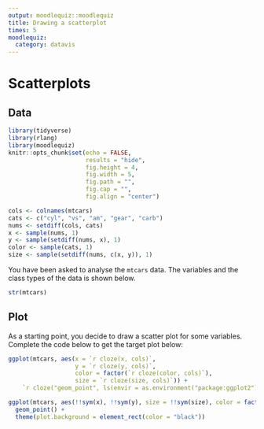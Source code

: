 ```yaml
---
output: moodlequiz::moodlequiz
title: Drawing a scatterplot
times: 5
moodlequiz:
  category: datavis
---
```


# Scatterplots

## Data

```r
library(tidyverse)
library(rlang)
library(moodlequiz)
knitr::opts_chunk$set(echo = FALSE,
                      results = "hide",
                      fig.height = 4, 
                      fig.width = 5,
                      fig.path = "",
                      fig.cap = "",
                      fig.align = "center")
```

```r
cols <- colnames(mtcars)
cats <- c("cyl", "vs", "am", "gear", "carb")
nums <- setdiff(cols, cats)
x <- sample(nums, 1)
y <- sample(setdiff(nums, x), 1)
color <- sample(cats, 1)
size <- sample(setdiff(nums, c(x, y)), 1)
```

You have been asked to analyse the `mtcars` data. The variables and the class types of the data is shown below.

```r
str(mtcars)
```

## Plot

As a starting point, you decide to draw a scatter plot for some variables. Complete the code below to get the target plot below:

```r
ggplot(mtcars, aes(x = `r cloze(x, cols)`, 
                   y = `r cloze(y, cols)`,
                   color = factor(`r cloze(color, cols)`),
                   size = `r cloze(size, cols)`)) +
    `r cloze("geom_point", ls(envir = as.environment("package:ggplot2"), pattern = "^geom_"))`()
```


```r
ggplot(mtcars, aes(!!sym(x), !!sym(y), size = !!sym(size), color = factor(!!sym(color)))) + 
  geom_point() +
  theme(plot.background = element_rect(color = "black"))
```

